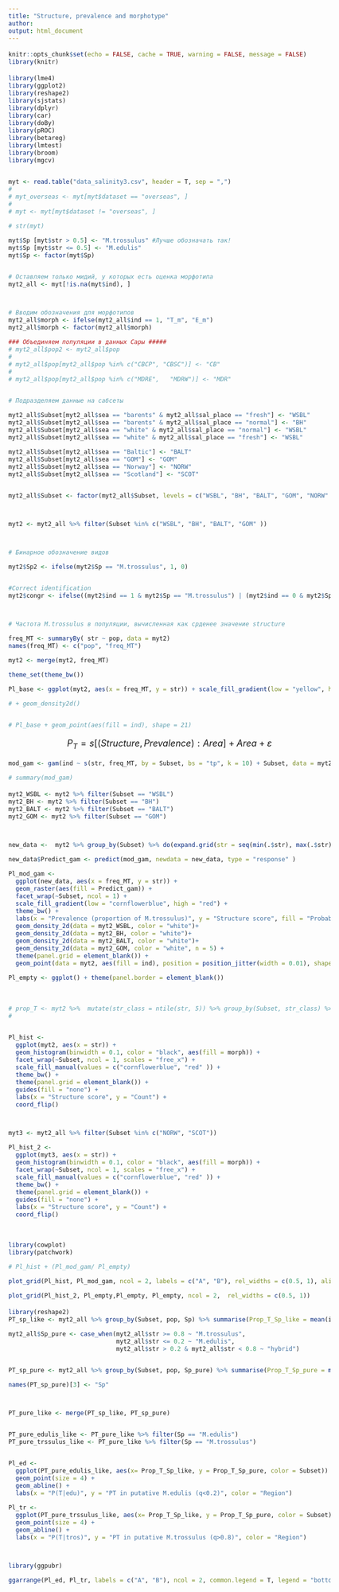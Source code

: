 ```yaml
---
title: "Structure, prevalence and morphotype"
author: 
output: html_document
---
```


```r
knitr::opts_chunk$set(echo = FALSE, cache = TRUE, warning = FALSE, message = FALSE)
library(knitr)

```

<style type="text/css">

body{ /* Normal  */
      font-size: 18px;
  }
td {  /* Table  */
  font-size: 20px;
}
h1.title {
  font-size: 38px;
  color: DarkRed;
}
h1 { /* Header 1 */
  font-size: 28px;
  color: DarkBlue;
}
h2 { /* Header 2 */
    font-size: 22px;
  color: DarkBlue;
}
h3 { /* Header 3 */
  font-size: 18px;
  font-family: "Times New Roman", Times, serif;
  color: DarkBlue;
}
code.r{ /* Code block */
    font-size: 12px;
}
pre { /* Code block - determines code spacing between lines */
    font-size: 14px;
}
</style>



```r
library(lme4)
library(ggplot2)
library(reshape2)
library(sjstats)
library(dplyr)
library(car)
library(doBy)
library(pROC)
library(betareg)
library(lmtest)
library(broom)
library(mgcv)


myt <- read.table("data_salinity3.csv", header = T, sep = ",")
# 
# myt_overseas <- myt[myt$dataset == "overseas", ]
# 
# myt <- myt[myt$dataset != "overseas", ]

# str(myt)

myt$Sp [myt$str > 0.5] <- "M.trossulus" #Лучше обозначать так!
myt$Sp [myt$str <= 0.5] <- "M.edulis"
myt$Sp <- factor(myt$Sp)


# Оставляем только мидий, у которых есть оценка морфотипа
myt2_all <- myt[!is.na(myt$ind), ]



# Вводим обозначения для морфотипов
myt2_all$morph <- ifelse(myt2_all$ind == 1, "T_m", "E_m")
myt2_all$morph <- factor(myt2_all$morph)

### Объединяем популяции в данных Сары #####
# myt2_all$pop2 <- myt2_all$pop
# 
# myt2_all$pop[myt2_all$pop %in% c("CBCP", "CBSC")] <- "CB"
# 
# myt2_all$pop[myt2_all$pop %in% c("MDRE",   "MDRW")] <- "MDR"


# Подразделяем данные на сабсеты

myt2_all$Subset[myt2_all$sea == "barents" & myt2_all$sal_place == "fresh"] <- "WSBL" 
myt2_all$Subset[myt2_all$sea == "barents" & myt2_all$sal_place == "normal"] <- "BH" 
myt2_all$Subset[myt2_all$sea == "white" & myt2_all$sal_place == "normal"] <- "WSBL" 
myt2_all$Subset[myt2_all$sea == "white" & myt2_all$sal_place == "fresh"] <- "WSBL" 

myt2_all$Subset[myt2_all$sea == "Baltic"] <- "BALT" 
myt2_all$Subset[myt2_all$sea == "GOM"] <- "GOM" 
myt2_all$Subset[myt2_all$sea == "Norway"] <- "NORW" 
myt2_all$Subset[myt2_all$sea == "Scotland"] <- "SCOT" 


myt2_all$Subset <- factor(myt2_all$Subset, levels = c("WSBL", "BH", "BALT", "GOM", "NORW" , "SCOT"))



myt2 <- myt2_all %>% filter(Subset %in% c("WSBL", "BH", "BALT", "GOM" ))



# Бинарное обозначение видов

myt2$Sp2 <- ifelse(myt2$Sp == "M.trossulus", 1, 0)


#Correct identification
myt2$congr <- ifelse((myt2$ind == 1 & myt2$Sp == "M.trossulus") | (myt2$ind == 0 & myt2$Sp == "M.edulis"), 1, 0   )



# Частота M.trossulus в популяции, вычисленная как срденее значение structure

freq_MT <- summaryBy( str ~ pop, data = myt2)
names(freq_MT) <- c("pop", "freq_MT")

myt2 <- merge(myt2, freq_MT)

theme_set(theme_bw())

Pl_base <- ggplot(myt2, aes(x = freq_MT, y = str)) + scale_fill_gradient(low = "yellow", high = "red") + guides(fill = "none") + labs(x = "Prevalence (proportion of M.trossulus)", y = "Structure") + facet_wrap(~Subset) 

# + geom_density2d()


# Pl_base + geom_point(aes(fill = ind), shape = 21)

```

<!-- Для большей наглядности и избежания оверплоттинга точек добавим небольшой случайный разброс. -->

<!-- ```{r} -->
<!-- Pl_base + geom_point(aes(fill = ind), shape = 21, position = position_jitter(width = 0.01)) -->
<!-- ``` -->

<!-- ```{r} -->
<!-- Pl_base + geom_point(aes(fill = ind), shape = 21, position = position_jitter(width = 0.01))  -->
<!-- ``` -->


$$
P_T = s[(Structure, Prevalence): Area] + Area + \varepsilon
$$



```r
mod_gam <- gam(ind ~ s(str, freq_MT, by = Subset, bs = "tp", k = 10) + Subset, data = myt2, family = "binomial")

# summary(mod_gam)
```


```r

myt2_WSBL <- myt2 %>% filter(Subset == "WSBL")
myt2_BH <- myt2 %>% filter(Subset == "BH")
myt2_BALT <- myt2 %>% filter(Subset == "BALT")
myt2_GOM <- myt2 %>% filter(Subset == "GOM")



new_data <-  myt2 %>% group_by(Subset) %>% do(expand.grid(str = seq(min(.$str), max(.$str), length.out = 20), freq_MT = seq(min(.$freq_MT), max(.$freq_MT), length.out = 20))) 

new_data$Predict_gam <- predict(mod_gam, newdata = new_data, type = "response" )

Pl_mod_gam <-
  ggplot(new_data, aes(x = freq_MT, y = str)) + 
  geom_raster(aes(fill = Predict_gam)) + 
  facet_wrap(~Subset, ncol = 1) + 
  scale_fill_gradient(low = "cornflowerblue", high = "red") +
  theme_bw() + 
  labs(x = "Prevalence (proportion of M.trossulus)", y = "Structure score", fill = "Probability of\nТ-morphotype \npresence") +
  geom_density_2d(data = myt2_WSBL, color = "white")+
  geom_density_2d(data = myt2_BH, color = "white")+
  geom_density_2d(data = myt2_BALT, color = "white")+
  geom_density_2d(data = myt2_GOM, color = "white", n = 5) +
  theme(panel.grid = element_blank()) + 
  geom_point(data = myt2, aes(fill = ind), position = position_jitter(width = 0.01), shape = 21, size = 1) 

Pl_empty <- ggplot() + theme(panel.border = element_blank())

  
```

```r

# prop_T <- myt2 %>%  mutate(str_class = ntile(str, 5)) %>% group_by(Subset, str_class) %>% summarise(str_mean = mean(str), Prop_T = mean(ind))
# 


Pl_hist <- 
  ggplot(myt2, aes(x = str)) + 
  geom_histogram(binwidth = 0.1, color = "black", aes(fill = morph)) + 
  facet_wrap(~Subset, ncol = 1, scales = "free_x") + 
  scale_fill_manual(values = c("cornflowerblue", "red" )) + 
  theme_bw() +
  theme(panel.grid = element_blank()) + 
  guides(fill = "none") + 
  labs(x = "Structure score", y = "Count") + 
  coord_flip()



myt3 <- myt2_all %>% filter(Subset %in% c("NORW", "SCOT"))

Pl_hist_2 <- 
  ggplot(myt3, aes(x = str)) + 
  geom_histogram(binwidth = 0.1, color = "black", aes(fill = morph)) + 
  facet_wrap(~Subset, ncol = 1, scales = "free_x") + 
  scale_fill_manual(values = c("cornflowerblue", "red" )) + 
  theme_bw() +
  theme(panel.grid = element_blank()) + 
  guides(fill = "none") + 
  labs(x = "Structure score", y = "Count") + 
  coord_flip()




```



```r
library(cowplot)
library(patchwork)

# Pl_hist + (Pl_mod_gam/ Pl_empty)

plot_grid(Pl_hist, Pl_mod_gam, ncol = 2, labels = c("A", "B"), rel_widths = c(0.5, 1), align = "hv")

plot_grid(Pl_hist_2, Pl_empty,Pl_empty, Pl_empty, ncol = 2,  rel_widths = c(0.5, 1))


```

```r
library(reshape2)
PT_sp_like <- myt2_all %>% group_by(Subset, pop, Sp) %>% summarise(Prop_T_Sp_like = mean(ind == 1))

myt2_all$Sp_pure <- case_when(myt2_all$str >= 0.8 ~ "M.trossulus",
                              myt2_all$str <= 0.2 ~ "M.edulis",
                              myt2_all$str > 0.2 & myt2_all$str < 0.8 ~ "hybrid")


PT_sp_pure <- myt2_all %>% group_by(Subset, pop, Sp_pure) %>% summarise(Prop_T_Sp_pure = mean(ind == 1)) %>%  filter(Sp_pure != "hybrid")

names(PT_sp_pure)[3] <- "Sp"



PT_pure_like <- merge(PT_sp_like, PT_sp_pure)


PT_pure_edulis_like <- PT_pure_like %>% filter(Sp == "M.edulis")
PT_pure_trssulus_like <- PT_pure_like %>% filter(Sp == "M.trossulus")


Pl_ed <-
  ggplot(PT_pure_edulis_like, aes(x= Prop_T_Sp_like, y = Prop_T_Sp_pure, color = Subset)) + 
  geom_point(size = 4) + 
  geom_abline() +
  labs(x = "P(T|edu)", y = "PT in putative M.edulis (q<0.2)", color = "Region")

Pl_tr <-
  ggplot(PT_pure_trssulus_like, aes(x= Prop_T_Sp_like, y = Prop_T_Sp_pure, color = Subset)) + 
  geom_point(size = 4) + 
  geom_abline() +
  labs(x = "P(T|tros)", y = "PT in putative M.trossulus (q>0.8)", color = "Region")



library(ggpubr)

ggarrange(Pl_ed, Pl_tr, labels = c("A", "B"), ncol = 2, common.legend = T, legend = "bottom" )
```

